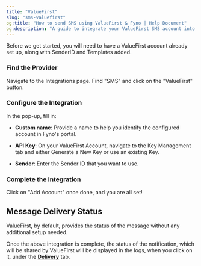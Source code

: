 ```yaml
---
title: "ValueFirst"
slug: "sms-valuefirst"
og:title: "How to send SMS using ValueFirst & Fyno | Help Document"
og:description: "A guide to integrate your ValueFirst SMS account into Fyno."
---
```


Before we get started, you will need to have a ValueFirst account already set up, along with SenderID and Templates added.

<Steps>

### Find the Provider

Navigate to the Integrations page. Find "SMS" and click on the "ValueFirst" button.

### Configure the Integration

In the pop-up, fill in:

-   **Custom name**: Provide a name to help you identify the configured account in Fyno's portal.

-   **API Key**: On your ValueFirst Account, navigate to the Key Management tab and either Generate a New Key or use an existing Key.

-   **Sender**: Enter the Sender ID that you want to use.

### Complete the Integration

Click on "Add Account" once done, and you are all set!

</Steps>

## Message Delivery Status

ValueFirst, by default, provides the status of the message without any additional setup needed.

Once the above integration is complete, the status of the notification, which will be shared by ValueFirst will be displayed in the logs, when you click on it, under the **[Delivery](./log-details-delivery)** tab.
